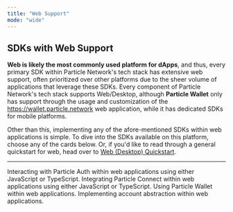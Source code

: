 ```yaml
---
title: "Web Support"
mode: "wide"
---
```


## SDKs with Web Support

**Web is likely the most commonly used platform for dApps**, and thus, every primary SDK within Particle Network's tech stack has extensive web support, often prioritized over other platforms due to the sheer volume of applications that leverage these SDKs. Every component of Particle Network's tech stack supports Web/Desktop, although **Particle Wallet** only has support through the usage and customization of the https://wallet.particle.network web application, while it has dedicated SDKs for mobile platforms.

 Other than this, implementing any of the afore-mentioned SDKs within web applications is simple. To dive into the SDKs available on this platform, choose any of the cards below. Or, if you'd like to read through a general quickstart for web, head over to [Web (Desktop) Quickstart](doc:web-desktop-quickstart).

***

<CardGroup cols={2}>
  <Card title="Particle Auth" href="/api/auth/desktop-sdks/web">
    Interacting with Particle Auth within web applications using either JavaScript or TypeScript.
  </Card>
  <Card title="Particle Connect" href="/api/connect/desktop/web">
    Integrating Particle Connect within web applications using either JavaScript or TypeScript.
  </Card>
   <Card title="Particle Wallet" href="/api/wallet/desktop/web">
    Using Particle Wallet within web applications.
  </Card>
     <Card title="Account Abstraction" href="/api/aa/sdks/desktop/web">
    Implementing account abstraction within web applications.
  </Card>
</CardGroup>